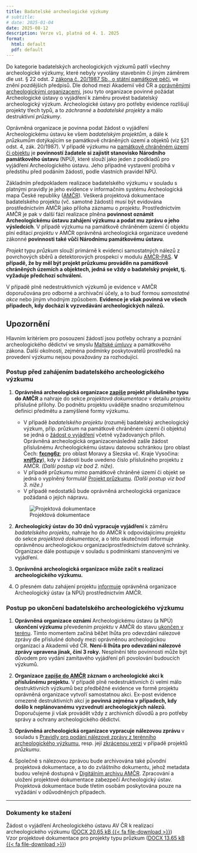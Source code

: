 ```yaml
---
title: Badatelské archeologické výzkumy
# subtitle: 
# date: 2025-01-04
date: 2025-08-12
description: Verze v1, platná od 4. 1. 2025
format: 
  html: default
  pdf: default
---
```


Do kategorie badatelských archeologických výzkumů patří všechny archeologické výzkumy, které nebyly vyvolány stavebním či jiným záměrem dle ust. § 22 odst. 2 [zákona č. 20/1987 Sb., o státní památkové péči](https://www.zakonyprolidi.cz/cs/1987-20){.external}, ve znění pozdějších předpisů. 
Dle dohod mezi Akademií věd ČR a [oprávněnými archeologickými organizacemi](https://oao.aiscr.cz/){.external}, jsou tyto organizace povinné požádat Archeologické ústavy o vyjádření k záměru provést badatelský archeologický výzkum. 
Archeologické ústavy pro potřeby evidence rozlišují projekty třech typů, a to *záchranné* a *badatelské* *projekty* a málo destruktivní *průzkumy*.

Oprávněná organizace je povinna podat žádost o vyjádření Archeologickému ústavu ke všem *badatelským projektům*, a dále k *průzkumům* dotýkajícím se památkově chráněných území a objektů (viz §21 odst. 4, zák. 20/1987). 
V případě výzkumu na [památkově chráněném území či objektu](https://pamatkovykatalog.cz/){.external} je **povinností žadatele si zajistit stanovisko Národního památkového ústavu** (NPÚ), které slouží jako jeden z podkladů pro vyjádření Archeologického ústavu. 
Jeho případné vystavení probíhá v předstihu před podáním žádosti, podle vlastních pravidel NPÚ.

Základním předpokladem realizace badatelského výzkumu v souladu s platnými pravidly je jeho evidence v informačním systému Archeologická mapa České republiky ([AMČR](https://amcr.aiscr.cz/){.external}). 
Veškerá projektová dokumentace badatelského projektu (vč. samotné žádosti) musí být evidována prostřednictvím AMČR jako příloha záznamu o *projektu*. 
Prostřednictvím AMČR je pak v další fázi realizace plněna **povinnost oznámit Archeologickému ústavu zahájení výzkumu a podat mu zprávu o jeho výsledcích**. 
V případě výzkumu na památkově chráněném území či objektu plní editací *projektu* v AMČR oprávněná archeologická organizace uvedené zákonné **povinnosti také vůči Národnímu památkovému ústavu**.

*Projekt* typu *průzkum* slouží primárně k evidenci samostatných nálezů z povrchových sběrů a detektorových prospekcí v modulu [AMČR-PAS](https://amcr-info.aiscr.cz/pas){.external}. 
**V případě, že by měl být projekt průzkumu prováděn na památkově chráněných územích a objektech, jedná se vždy o badatelský projekt, tj. vyžaduje předchozí schválení.**

V případě plně nedestruktivních výzkumů je evidence v AMČR doporučována pro odborné a archivační účely, a to buď formou *samostatné akce* nebo jiným vhodným způsobem. 
**Evidence je však povinná ve všech případech, kdy dochází k vyzvedávání archeologických nálezů.**

::: {.callout-important}

## Upozornění

Hlavním kritériem pro posouzení žádostí jsou potřeby ochrany a poznání archeologického dědictví ve smyslu [Maltské úmluvy](https://www.zakonyprolidi.cz/ms/2000-99){.external} a památkového zákona. 
Další okolnosti, zejména podmínky poskytovatelů prostředků na provedení výzkumu nejsou považovány za rozhodující.

:::

### Postup před zahájením badatelského archeologického výzkumu

1. **Oprávněná archeologická organizace [zapíše](/amcr/projekty.qmd#zapsat) projekt příslušného typu do AMČR** a nahraje do sekce *projektová dokumentace* v detailu *projektu* příslušné přílohy. 
    Do podnětu projektu uvádějte snadno srozumitelnou definici předmětu a zamýšlené formy výzkumu.
      
      - V případě *badatelského projektu* (rozuměj badatelský archeologický výzkum, příp. průzkum na památkově chráněném území či objektu) se jedná o [žádost o vyjádření](docs/BAV_vyjadreni.docx) včetně vyžadovaných příloh. 
          Oprávněná archeologická organizacenásledně zašle žádost příslušnému Archeologickému ústavu datovou schránkou (pro oblast Čech: **[fxcng6z](https://www.mojedatovaschranka.cz/sds/detail?dbid=fxcng6z){.external}**; pro oblast Moravy a Slezska vč. Kraje Vysočina: **[xnjf5zy](https://www.mojedatovaschranka.cz/sds/detail?dbid=xnjf5zy){.external}**), kdy v žádosti bude uvedeno číslo příslušného projektu z AMČR. 
          *(Další postup viz bod 2. níže)*.
      - V případě průzkumu mimo památkově chráněné území či objekt se jedná o vyplněný formulář [Projekt průzkumu](/amcr/amcr-pas/docs/AMCR-PAS_projekt_vzor.docx).
          *(Další postup viz bod 3. níže.)*
      - V případě nedostatků bude oprávněná archeologická organizace požádaná o jejich nápravu.
      
      ![Projektová dokumentace](figs/proj-dokumentace.jpg)
      
2. **Archeologický ústav do 30 dnů vypracuje vyjádření** k záměru *badatelského projektu*, nahraje ho do AMČR k odpovídajícímu *projektu* do sekce *projektová dokumentace*, a o této skutečnosti informuje oprávněnou archeologickou organizaciprostřednictvím datové schránky. 
    Organizace dále postupuje v souladu s podmínkami stanovenými ve vyjádření.

3. **Oprávněná archeologická organizace může začít s realizací archeologického výzkumu.**

4. O přesném datu zahájení projektu [informuje](/amcr/projekty.qmd#zahajit-teren) oprávněná organizace Archeologický ústav (a NPÚ) prostřednictvím AMČR.


### Postup po ukončení badatelského archeologického výzkumu

1. **Oprávněná organizace oznámí** Archeologickému ústavu (a NPÚ) **ukončení výzkumu** převedením *projektu* v AMČR do stavu [ukončen v terénu](/amcr/projekty.qmd#ukoncit-teren). 
    Tímto momentem začíná běžet lhůta pro odevzdání nálezové zprávy dle příslušné dohody mezi oprávněnou archeologickou organizací a Akademií věd ČR. 
    **Není-li lhůta pro odevzdání nálezové zprávy upravena jinak, činí 3 roky.** 
    Nesplnění této povinnosti může být důvodem pro vydání zamítavého vyjádření při povolování budoucích výzkumů.

2. **Organizace [zapíše do AMČR](/amcr/akce.qmd) záznam o archeologické akci k příslušnému projektu.** 
    V případě plně nedestruktivních či velmi málo destruktivních výzkumů bez předběžné evidence ve formě projektu oprávněná organizace vytvoří samostatnou akci. 
    Ex-post evidence omezeně destruktivních akcí je **povinná zejména v případech, kdy došlo k neplánovanému vyzvednutí archeologických nálezů**. 
    Doporučujeme ji však provádět vždy z archivních důvodů a pro potřeby správy a ochrany archeologického dědictví.

3. **Oprávněná archeologická organizace vypracuje nálezovou zprávu** v souladu s [Pravidly pro podání nálezové zprávy z terénního archeologického výzkumu](pravidla-nz.qmd), resp. její [zkrácenou verzi](/amcr/amcr-pas/docs/AMCR-PAS_NZ_vzor.docx) v případě projektů *průzkumu*. 

4. Společně s nálezovou zprávou bude archivována také původní projektová dokumentace, a to do zvláštního dokumentu, jehož metadata budou veřejně dostupná v [Digitálním archivu AMČR](https://digiarchiv.aiscr.cz/){.external}.
    Zpracování a uložení projektové dokumentace zabezpečí Archeologický ústav. 
    Projektová dokumentace bude třetím osobám poskytována pouze na vyžádání v odůvodněných případech.

----

### Dokumenty ke stažení

Žádost o vyjádření Archeologického ústavu AV ČR k realizaci archeologického výzkumu ([DOCX 20.65 kB {{< fa file-download >}}](docs/BAV_vyjadreni.docx))  
Vzor projektové dokumentace pro projekty typu průzkum ([DOCX 13.65 kB {{< fa file-download >}}](/amcr/amcr-pas/docs/AMCR-PAS_projekt_vzor.docx))
